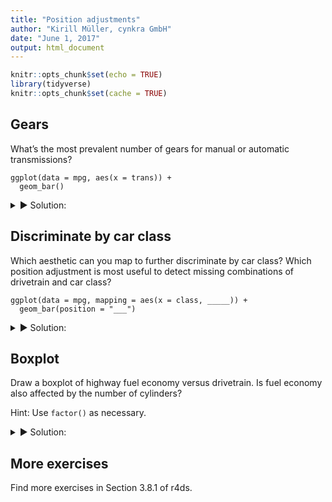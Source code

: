 ```yaml
---
title: "Position adjustments"
author: "Kirill Müller, cynkra GmbH"
date: "June 1, 2017"
output: html_document
---
```


```r
knitr::opts_chunk$set(echo = TRUE)
library(tidyverse)
knitr::opts_chunk$set(cache = TRUE)
```

## Gears

What's the most prevalent number of gears for manual or automatic transmissions?

```
ggplot(data = mpg, aes(x = trans)) +
  geom_bar()
```

<details>
<summary>&#x25BA; Solution:</summary>
Transmission type and number of gears are encoded in the same variable, a simple bar plot helps:

```r
ggplot(data = mpg) +
  geom_bar(mapping = aes(x = trans))
```

Visual inspection reveals that it's four gears for automatic, and five gears for manual transmission.
</details>

## Discriminate by car class

Which aesthetic can you map to further discriminate by car class? Which position adjustment is most useful to detect missing combinations of drivetrain and car class?

```
ggplot(data = mpg, mapping = aes(x = class, _____)) +
  geom_bar(position = "___")
```

<details>
<summary>&#x25BA; Solution:</summary>
```r
ggplot(data = mpg) +
  geom_bar(mapping = aes(x = class, fill = trans))
```

SUVs have automatic mostly, 2-seaters favor six-gear manual, compact and subcompact mostly have five-gear manual transmission. This is much easier to see with `position = "dodge"`, the different width of the bars indicates the number of different subgroups for each car class:

```r
ggplot(data = mpg) +
  geom_bar(
    aes(x = class, fill = trans), 
    position = "dodge"
  )
```
</details>

## Boxplot

Draw a boxplot of highway fuel economy versus drivetrain. Is fuel economy also affected by the number of cylinders?

Hint: Use `factor()` as necessary.

<details>
<summary>&#x25BA; Solution:</summary>
I'm using liters per 100 km as measure for fuel economy here.

```r
ggplot(data = mpg) +
  geom_boxplot(mapping = aes(x = drv, y = 235 / hwy))
```

Forward drivetrains seem much more economical. Does the number of cylinders play a role? I'll try the "fill" aesthetic:

```r
ggplot(data = mpg) +
  geom_boxplot(mapping = aes(x = drv, y = 235 / hwy, fill = cyl))
```

No dice. Do I also need `group =` ?

```r
ggplot(data = mpg) +
  geom_boxplot(
    mapping = aes(
      x = drv,
      y = 235 / hwy,
      fill = cyl,
      group = cyl
    )
  )
```

The legend reveals that `cyl` is a continuous variable. I'll use its categorical equivalent, because the range is very limited.

```r
ggplot(data = mpg) +
  geom_boxplot(
    mapping = aes(
      x = drv,
      y = 235 / hwy,
      fill = factor(cyl)
    )
  )
```

The default `position` setting looks good, let's try `"identity"`:

```r
ggplot(data = mpg) +
  geom_boxplot(
    mapping = aes(
      x = drv,
      y = 235 / hwy,
      fill = factor(cyl)
    ),
    position = "identity"
  )
```

Doesn't look useful.
</details>

## More exercises

Find more exercises in Section 3.8.1 of r4ds.
